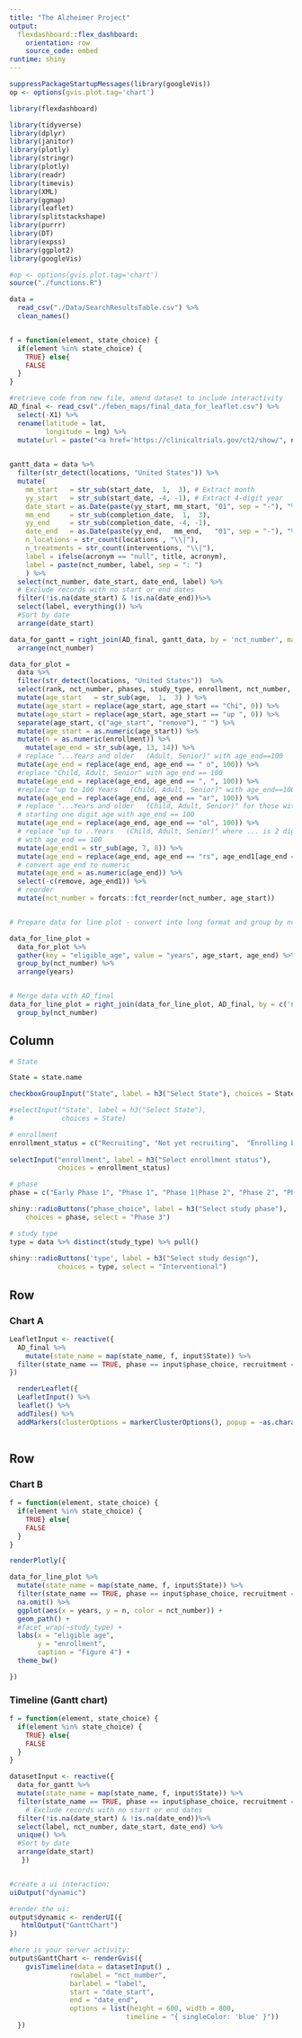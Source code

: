 ```yaml
---
title: "The Alzheimer Project"
output: 
  flexdashboard::flex_dashboard:
    orientation: row
    source_code: embed
runtime: shiny
---
```


```r
suppressPackageStartupMessages(library(googleVis)) 
op <- options(gvis.plot.tag='chart')

```


```r
library(flexdashboard)

library(tidyverse)
library(dplyr)
library(janitor)
library(plotly)
library(stringr)
library(plotly)
library(readr)
library(timevis)
library(XML)
library(ggmap)
library(leaflet)
library(splitstackshape)
library(purrr)
library(DT)
library(expss)
library(ggplot2)
library(googleVis)

#op <- options(gvis.plot.tag='chart')
source("./functions.R")
```




```r

data = 
  read_csv("./Data/SearchResultsTable.csv") %>%
  clean_names() 


f = function(element, state_choice) {
  if(element %in% state_choice) {
    TRUE} else{
    FALSE
  }
}
```

```r
#retrieve code from new file, amend dataset to include interactivity
AD_final <- read_csv("./feben_maps/final_data_for_leaflet.csv") %>% 
  select(-X1) %>% 
  rename(latitude = lat,
         longitude = lng) %>% 
  mutate(url = paste("<a href='https://clinicaltrials.gov/ct2/show/", nct_number, "'>", nct_number, "</a>", sep = ""))
  

```



```r
gantt_data = data %>%
  filter(str_detect(locations, "United States")) %>%
  mutate(
    mm_start   = str_sub(start_date,  1,  3), # Extract month
    yy_start   = str_sub(start_date, -4, -1), # Extract 4-digit year
    date_start = as.Date(paste(yy_start, mm_start, "01", sep = "-"), "%Y-%b-%d"),
    mm_end     = str_sub(completion_date,  1,  3),
    yy_end     = str_sub(completion_date, -4, -1),
    date_end   = as.Date(paste(yy_end,   mm_end,   "01", sep = "-"), "%Y-%b-%d"),
    n_locations = str_count(locations , "\\|"),
    n_treatments = str_count(interventions, "\\|"),
    label = ifelse(acronym == "null", title, acronym), 
    label = paste(nct_number, label, sep = ": ")
    ) %>%
  select(nct_number, date_start, date_end, label) %>%
  # Exclude records with no start or end dates
  filter(!is.na(date_start) & !is.na(date_end))%>% 
  select(label, everything()) %>%
  #Sort by date
  arrange(date_start) 

data_for_gantt = right_join(AD_final, gantt_data, by = 'nct_number', match = "all") %>%
  arrange(nct_number)


```



```r
data_for_plot = 
  data %>% 
  filter(str_detect(locations, "United States"))  %>%
  select(rank, nct_number, phases, study_type, enrollment, nct_number, age, recruitment) %>% 
  mutate(age_start   = str_sub(age,  1,  3) ) %>%
  mutate(age_start = replace(age_start, age_start == "Chi", 0)) %>%
  mutate(age_start = replace(age_start, age_start == "up ", 0)) %>%
  separate(age_start, c("age_start", "remove"), " ") %>%
  mutate(age_start = as.numeric(age_start)) %>%
  mutate(n = as.numeric(enrollment)) %>%
    mutate(age_end = str_sub(age, 13, 14)) %>%
  # replace "...Years and older   (Adult, Senior)" with age_end==100
  mutate(age_end = replace(age_end, age_end == " o", 100)) %>%
  #replace "Child, Adult, Senior" with age_end == 100
  mutate(age_end = replace(age_end, age_end == ", ", 100)) %>%
  #replace "up to 100 Years   (Child, Adult, Senior)" with age_end==100
  mutate(age_end = replace(age_end, age_end == "ar", 100)) %>%
  # replace "...Years and older   (Child, Adult, Senior)" for those with 
  # starting one digit age with age_end == 100
  mutate(age_end = replace(age_end, age_end == "ol", 100)) %>%
  # replace "up to ..Years   (Child, Adult, Senior)" where ... is 2 digit
  # with age_end == 100
  mutate(age_end1 = str_sub(age, 7, 8)) %>%
  mutate(age_end = replace(age_end, age_end == "rs", age_end1[age_end == "rs"])) %>%
  # convert age_end to numeric
  mutate(age_end = as.numeric(age_end)) %>%
  select(-c(remove, age_end1)) %>%
  # reorder 
  mutate(nct_number = forcats::fct_reorder(nct_number, age_start))


# Prepare data for line plot - convert into long format and group by nct_number:   

data_for_line_plot = 
  data_for_plot %>%
  gather(key = "eligible_age", value = "years", age_start, age_end) %>%
  group_by(nct_number) %>%
  arrange(years)


# Merge data with AD_final 
data_for_line_plot = right_join(data_for_line_plot, AD_final, by = c('nct_number', 'recruitment', 'study_type')) %>%
  group_by(nct_number)


```


Column {.sidebar}
-----------------------------------------------------------------------
```r

# State

State = state.name

checkboxGroupInput("State", label = h3("Select State"), choices = State, selected = State)

#selectInput("State", label = h3("Select State"),
#            choices = State)

# enrollment
enrollment_status = c("Recruiting", "Not yet recruiting",  "Enrolling by invitation", "Active, not recruiting", "Suspended", "Terminated", "Completed")
  
selectInput("enrollment", label = h3("Select enrollment status"),
            choices = enrollment_status)

# phase
phase = c("Early Phase 1", "Phase 1", "Phase 1|Phase 2", "Phase 2", "Phase 2|Phase 3", "Phase 3", "Phase 4")

shiny::radioButtons("phase_choice", label = h3("Select study phase"),
    choices = phase, select = "Phase 3")

# study type
type = data %>% distinct(study_type) %>% pull()
  
shiny::radioButtons('type', label = h3("Select study design"),
            choices = type, select = "Interventional")
```


Row 
-----------------------------------------------------------------------

### Chart A

```r
LeafletInput <- reactive({
  AD_final %>%
    mutate(state_name = map(state_name, f, input$State)) %>%
  filter(state_name == TRUE, phase == input$phase_choice, recruitment == input$enrollment, study_type == input$type)
})

  renderLeaflet({
  LeafletInput() %>% 
  leaflet() %>%
  addTiles() %>%
  addMarkers(clusterOptions = markerClusterOptions(), popup = ~as.character(url))})
    
```

Row {.tabset .tabset-fade } 
-----------------------------------------------------------------------

### Chart B

```r

f = function(element, state_choice) {
  if(element %in% state_choice) {
    TRUE} else{
    FALSE
  }
}

renderPlotly({

data_for_line_plot %>%
  mutate(state_name = map(state_name, f, input$State)) %>%
  filter(state_name == TRUE, phase == input$phase_choice, recruitment == input$enrollment, study_type == input$type) %>% 
  na.omit() %>% 
  ggplot(aes(x = years, y = n, color = nct_number)) +
  geom_path() +
  #facet_wrap(~study_type) +
  labs(x = "eligible age",
       y = "enrollment",
       caption = "Figure 4") +
  theme_bw()

})
```

### Timeline (Gantt chart)

```r
f = function(element, state_choice) {
  if(element %in% state_choice) {
    TRUE} else{
    FALSE
  }
}

datasetInput <- reactive({
  data_for_gantt %>%
  mutate(state_name = map(state_name, f, input$State)) %>%
  filter(state_name == TRUE, phase == input$phase_choice, recruitment == input$enrollment, study_type == input$type) %>% 
    # Exclude records with no start or end dates
  filter(!is.na(date_start) & !is.na(date_end))%>% 
  select(label, nct_number, date_start, date_end) %>%
  unique() %>%
  #Sort by date
  arrange(date_start) 
   })


#create a ui interaction:
uiOutput("dynamic")

#render the ui:
output$dynamic <- renderUI({ 
   htmlOutput("GanttChart")
})

#here is your server activity:
output$GanttChart <- renderGvis({    
    gvisTimeline(data = datasetInput() ,
               rowlabel = "nct_number",
               barlabel = "label",
               start = "date_start",
               end = "date_end",
               options = list(height = 600, width = 800, 
                             timeline = "{ singleColor: 'blue' }"))       
  })

```
